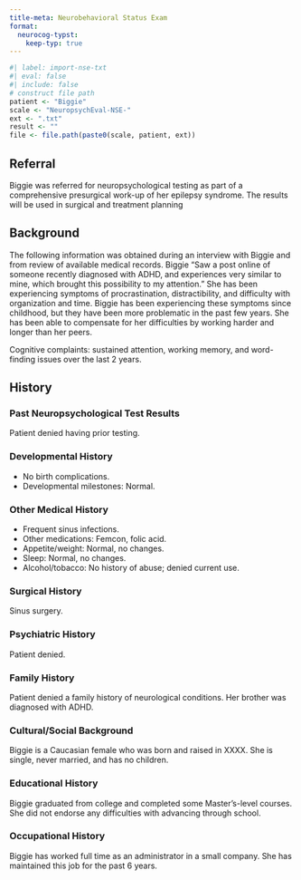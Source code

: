 ```yaml
---
title-meta: Neurobehavioral Status Exam
format:
  neurocog-typst:
    keep-typ: true
---
```


```r
#| label: import-nse-txt
#| eval: false
#| include: false
# construct file path
patient <- "Biggie"
scale <- "NeuropsychEval-NSE-"
ext <- ".txt"
result <- ""
file <- file.path(paste0(scale, patient, ext))
```

## Referral

Biggie was referred for neuropsychological testing as part of a comprehensive
presurgical work-up of her epilepsy syndrome. The results will be used in
surgical and treatment planning

## Background

The following information was obtained during an interview with Biggie and from
review of available medical records. Biggie "Saw a post online of someone
recently diagnosed with ADHD, and experiences very similar to mine, which
brought this possibility to my attention." She has been experiencing symptoms of
procrastination, distractibility, and difficulty with organization and time.
Biggie has been experiencing these symptoms since childhood, but they have been
more problematic in the past few years. She has been able to compensate for her
difficulties by working harder and longer than her peers.

Cognitive complaints: sustained attention, working memory, and word-finding issues over the last 2 years.

## History

### Past Neuropsychological Test Results

Patient denied having prior testing.

### Developmental History

- No birth complications.
- Developmental milestones: Normal.

### Other Medical History

-   Frequent sinus infections.
-   Other medications: Femcon, folic acid.
-   Appetite/weight: Normal, no changes.
-   Sleep: Normal, no changes.
-   Alcohol/tobacco: No history of abuse; denied current use.

### Surgical History

Sinus surgery.

### Psychiatric History

Patient denied.

### Family History

Patient denied a family history of neurological conditions. Her brother was
diagnosed with ADHD.

### Cultural/Social Background

Biggie is a Caucasian female who was born and raised in XXXX. She is single,
never married, and has no children.

### Educational History

Biggie graduated from college and completed some Master's-level courses. She
did not endorse any difficulties with advancing through school.

### Occupational History

Biggie has worked full time as an administrator in a small company. She has
maintained this job for the past 6 years.
